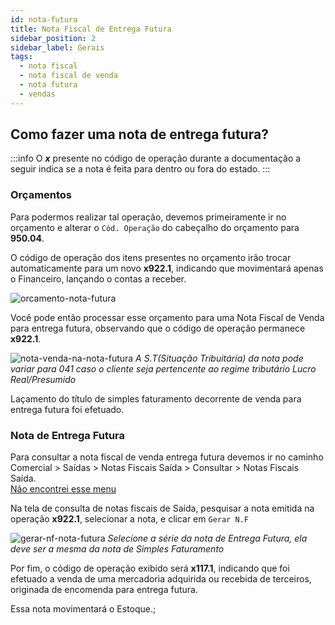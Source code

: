 ```yaml
---
id: nota-futura
title: Nota Fiscal de Entrega Futura
sidebar_position: 2
sidebar_label: Gerais
tags:
  - nota fiscal
  - nota fiscal de venda
  - nota futura
  - vendas
---
```


## Como fazer uma nota de entrega futura?

:::info
O **_x_** presente no código de operação durante a documentação a seguir indica se a nota é feita para dentro ou fora do estado.
:::

### Orçamentos

Para podermos realizar tal operação, devemos primeiramente ir no orçamento e alterar o `Cód. Operação` do cabeçalho do orçamento para **950.04**.

O código de operação dos itens presentes no orçamento irão trocar automaticamente para um novo **x922.1**, indicando que movimentará apenas o Financeiro, lançando o contas a receber.

![orcamento-nota-futura](./img/nota-futura/orcamento-nota-futura.png)

Você pode então processar esse orçamento para uma Nota Fiscal de Venda para entrega futura, observando que o código de operação permanece **x922.1**.

![nota-venda-na-nota-futura](./img/nota-futura/nota-venda-nota-futura.png)
_<colorText>A S.T(Situação Tribuitária) da nota pode variar para 041 caso o cliente seja pertencente ao regime tributário Lucro Real/Presumido</colorText>_

Laçamento do título de simples faturamento decorrente de venda para entrega futura foi efetuado.

### Nota de Entrega Futura

Para consultar a nota fiscal de venda entrega futura devemos ir no caminho <highlight bgColor="#54638c">Comercial > Saídas > Notas Fiscais Saída > Consultar > Notas Fiscais Saída</highlight>. <br/> [Não encontrei esse menu](../../intro/comecando#não-encontrei-o-menu-desejado)

Na tela de consulta de notas fiscais de Saída, pesquisar a nota emitida na operação **x922.1**,
selecionar a nota, e clicar em `Gerar N.F`

![gerar-nf-nota-futura](./img/nota-futura/gerar-nf-nota-futura.png)
_<colorText>Selecione a série da nota de Entrega Futura, ela deve ser a mesma da nota de Simples Faturamento</colorText>_

Por fim, o código de operação exibido será **x117.1**, indicando que foi efetuado a venda de uma mercadoria adquirida ou recebida de terceiros, originada de encomenda para entrega futura.

Essa nota movimentará o Estoque.;
